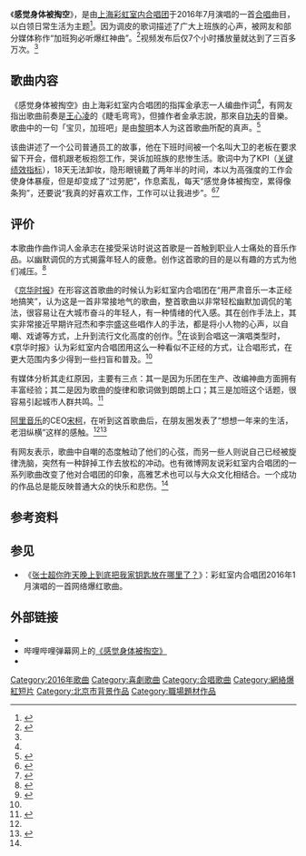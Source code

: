 {{NoteTA
|G1=Music
|2=zh-hans:视频;zh-hant:影片;
}}
{{Infobox song 
| Name           = 感觉身体被掏空<br />{{lang|en|So far, the sofa is so far}}
| Type           = [[单曲|单曲]]
| Artist         = [[上海彩虹室内合唱团|上海彩虹室内合唱团]]
| alt Artist     = 
| Album          = 
| A-side         = 
| Recorded       = 
| Released       = {{Start date|2016|07|27}}
| Published      = 
| Genre          = 
| Language       = zh
| Length         = {{Duration|m=05|s=48}}
| Writer         = 金承志<ref name="The Beijing News">{{cite web|url=http://www.bjnews.com.cn/ent/2016/07/28/411616.html|title=《感觉身体被掏空》里的彩蛋和幕后故事你都知道吗？|publisher=新京报|date=2016-07-28|accessdate=2016-07-29|archive-date=2019-01-24|archive-url=https://web.archive.org/web/20190124074137/http://www.bjnews.com.cn/ent/2016/07/28/411616.html|dead-url=no}}</ref>
| Label          = 
| Producer       = 
| ISWC           = 
| Tracks         = 
| prev           = 
| prev_no        = 
| track_no       = 
| next           = 
| next_no        = 
| Misc           = 
}}

《'''感觉身体被掏空'''》，是由[[上海彩虹室内合唱团|上海彩虹室内合唱团]]于2016年7月演唱的一首[[合唱|合唱]]曲目，以白领日常生活为主题<ref name="Sohu News">{{cite web|url=http://news.sohu.com/20160728/n461415873.shtml|title=彩虹合唱团新歌《感觉身体被掏空》首发|publisher=搜狐新闻|date=2016-07-28|accessdate=2016-07-29|archive-date=2016-07-29|archive-url=https://web.archive.org/web/20160729161805/http://news.sohu.com/20160728/n461415873.shtml|dead-url=no}}</ref>。因为调皮的歌词描述了广大上班族的心声，被网友和部分媒体称作“加班狗必听爆红神曲”。<ref name="Sichuan Online Fan">{{cite web|url=http://sichuan.scol.com.cn/wkd/201607/55600351.html|title=实力洗脑！加班狗必听爆红神曲《感觉身体被掏空》|publisher=四川在线 - Fan 泛而谈|date=2016-07-28|accessdate=2016-07-29|archive-date=2016-08-22|archive-url=https://web.archive.org/web/20160822020128/http://sichuan.scol.com.cn/wkd/201607/55600351.html|dead-url=no}}</ref>视频发布后仅7个小时播放量就达到了三百多万次。<ref name="lianhexinwen"></ref>

== 歌曲内容 ==
《感觉身体被掏空》由上海彩虹室内合唱团的指挥金承志一人编曲作词<ref name="The Beijing News"/>，有网友指出歌曲前奏是[[王心凌|王心凌]]的《睫毛弯弯》，但據作者金承志說，那來自[[功夫_(遊戲)|功夫]]的音樂。歌曲中的一句「宝贝，加班吧」是由[[黎明|黎明]]本人为这首歌曲所配的真声。<ref name="Sina Taiwan">{{cite web|url=http://news.sina.com.tw/article/20160728/18068105.html|title=《感覺身體被掏空》里的彩蛋和幕後故事你都知道嗎？|publisher=北京[[新浪網|新浪網]]|date=2016-07-28|accessdate=2016-07-29|deadurl=yes|archiveurl=https://web.archive.org/web/20160729163130/http://news.sina.com.tw/article/20160728/18068105.html|archivedate=2016-07-29}}</ref>

该曲讲述了一个公司普通员工的故事，他在下班时间被一个名叫大卫的老板在要求留下开会，借机跟老板抱怨工作，哭诉加班族的悲惨生活。歌词中为了KPI（[[关键绩效指标|关键绩效指标]]），18天无法卸妆，隐形眼镜戴了两年半的时间，本以为高强度的工作会使身体暴瘦，但是却变成了“过劳肥”，作息紊乱，每天“感觉身体被掏空，累得像条狗”，还要说“我真的好喜欢工作，工作可以让我进步”。<ref name="lianhexinwen">{{cite web|url=http://udn.com/news/story/4/1859086-%E3%80%8A%E6%84%9F%E8%A6%BA%E8%BA%AB%E9%AB%94%E8%A2%AB%E6%8E%8F%E7%A9%BA%E3%80%8B-%E9%99%B8%E7%A5%9E%E6%9B%B2%E5%94%B1%E5%93%AD%E5%BF%83%E9%85%B8%E4%B8%8A%E7%8F%AD%E6%97%8F|title=《感覺身體被掏空》 陸神曲唱哭心酸上班族|publisher=聯合報：林宸誼|date=2016-07-28|accessdate=2016-07-29|archive-date=2016-07-30|archive-url=https://web.archive.org/web/20160730024912/http://udn.com/news/story/4/1859086-%E3%80%8A%E6%84%9F%E8%A6%BA%E8%BA%AB%E9%AB%94%E8%A2%AB%E6%8E%8F%E7%A9%BA%E3%80%8B-%E9%99%B8%E7%A5%9E%E6%9B%B2%E5%94%B1%E5%93%AD%E5%BF%83%E9%85%B8%E4%B8%8A%E7%8F%AD%E6%97%8F|dead-url=no}}</ref><ref name="ettoday">{{cite web|url=http://udn.com/news/story/4/1859086-%E3%80%8A%E6%84%9F%E8%A6%BA%E8%BA%AB%E9%AB%94%E8%A2%AB%E6%8E%8F%E7%A9%BA%E3%80%8B-%E9%99%B8%E7%A5%9E%E6%9B%B2%E5%94%B1%E5%93%AD%E5%BF%83%E9%85%B8%E4%B8%8A%E7%8F%AD%E6%97%8F|title=6分鐘聽完淚崩　《感覺身體被掏空》逼出上班族心酸淚|publisher=东森新闻网|date=2016-07-29|accessdate=2016-07-29|archive-date=2016-07-30|archive-url=https://web.archive.org/web/20160730024912/http://udn.com/news/story/4/1859086-%E3%80%8A%E6%84%9F%E8%A6%BA%E8%BA%AB%E9%AB%94%E8%A2%AB%E6%8E%8F%E7%A9%BA%E3%80%8B-%E9%99%B8%E7%A5%9E%E6%9B%B2%E5%94%B1%E5%93%AD%E5%BF%83%E9%85%B8%E4%B8%8A%E7%8F%AD%E6%97%8F|dead-url=no}}</ref>

== 评价 ==
本歌曲作曲作词人金承志在接受采访时说这首歌是一首触到职业人士痛处的音乐作品。以幽默调侃的方式揭露年轻人的疲惫。创作这首歌的目的是以有趣的方式为他们减压。<ref name="China Daily Language">{{cite web|url=http://language.chinadaily.com.cn/2016-07/29/content_26271826.htm|title=新神曲《感觉身体被掏空》唱哭加班狗 Song strikes a chord with overworked professionals|publisher=中国日报|date=2016-07-29|accessdate=2016-07-29|archive-date=2016-08-04|archive-url=https://web.archive.org/web/20160804062440/http://language.chinadaily.com.cn/2016-07/29/content_26271826.htm|dead-url=no}}</ref>

《[[京华时报|京华时报]]》在形容这首歌曲的时候认为彩虹室内合唱团在“用严肃音乐一本正经地搞笑”，认为这是一首非常接地气的歌曲，整首歌曲以非常轻松幽默加调侃的笔法，很容易让在大城市奋斗的年轻人，有一种情绪的代入感。其在创作手法上，其实非常接近早期许冠杰和李宗盛这些唱作人的手法，都是将小人物的心声，以自嘲、戏谑等方式，上升到流行文化高度的创作。<ref name="JingHuaShiBao">{{cite web|url=http://opinion.people.com.cn/n1/2016/0729/c1003-28594125.html|title=京华时报：《感觉身体被掏空》用严肃音乐一本正经地搞笑|publisher=[[人民网|人民网]]|date=2016-07-29|accessdate=2016-07-29|archive-date=2016-08-17|archive-url=https://web.archive.org/web/20160817025333/http://opinion.people.com.cn/n1/2016/0729/c1003-28594125.html|dead-url=no}}</ref>在谈到合唱这一演唱类型时，《京华时报》认为彩虹室内合唱团用这么一种看似不正经的方式，让合唱形式，在更大范围内多少得到一些扫盲和普及。<ref name="JingHuaShiBao"/>

有媒体分析其走红原因，主要有三点：其一是因为乐团在生产、改编神曲方面拥有丰富经验；其二是因为歌曲的旋律和歌词做到朗朗上口；其三是加班这个话题，很容易引起城市人群共鸣。<ref name="XinBang@Xaidu">{{cite web|url=http://xudanei.baijia.baidu.com/article/561696|title=加班神曲《感觉身体被掏空》是如何一夜之间爆红的？|publisher=新榜——内容创业服务平台|date=2016-07-28|accessdate=2016-07-29|archive-date=2016-07-30|archive-url=https://web.archive.org/web/20160730162534/http://xudanei.baijia.baidu.com/article/561696|dead-url=no}}</ref>

[[阿里音乐|阿里音乐]]的CEO[[宋柯|宋柯]]，在听到这首歌曲后，在朋友圈发表了“想想一年来的生活，老泪纵横”这样的感触。<ref name="JingHuaShiBao"/><ref name="CNATaiwan">{{cite web|url=http://www.cna.com.tw/news/firstnews/201607290210-1.aspx|title=陸加班神曲 感覺身體被掏空一夜爆紅[影]|publisher=[[中央通讯社|中央通讯社]]|date=2016-07-29|accessdate=2016-07-29|archive-date=2016-07-30|archive-url=https://web.archive.org/web/20160730163112/http://www.cna.com.tw/news/firstnews/201607290210-1.aspx|dead-url=no}}</ref>

有网友表示，歌曲中自嘲的态度触动了他们的心弦，而另一些人则说自己已经被旋律洗脑，突然有一种辞掉工作去放松的冲动。也有微博网友说彩虹室内合唱团的一系列歌曲改变了他对合唱团的印象，高雅艺术也可以与大众文化相结合。一个成功的作品总是能反映普通大众的快乐和悲伤。<ref name="China Daily Language"/>

== 参考资料 ==
{{reflist}}

== 参见 ==
* 《[[张士超你到底把我家钥匙放哪里了|张士超你昨天晚上到底把我家钥匙放在哪里了？]]》：彩虹室内合唱团2016年1月演唱的一首网络爆红歌曲。

== 外部链接 ==
*{{YouTube|XFaQwZyPOZQ|link=no|《感觉身体被掏空》|language=中文}}
*哔哩哔哩弹幕网上的[http://www.bilibili.com/video/av5512579/ 《感觉身体被掏空》] {{Wayback|url=http://www.bilibili.com/video/av5512579/ |date=20160730130245 }}
*{{Sinaweibo|RCSingers|上海彩虹室内合唱团}}

[[Category:2016年歌曲|Category:2016年歌曲]]
[[Category:喜劇歌曲|Category:喜劇歌曲]]
[[Category:合唱歌曲|Category:合唱歌曲]]
[[Category:網絡爆紅短片|Category:網絡爆紅短片]]
[[Category:北京市背景作品|Category:北京市背景作品]]
[[Category:職場題材作品|Category:職場題材作品]]
